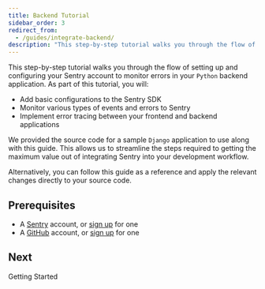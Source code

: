```yaml
---
title: Backend Tutorial
sidebar_order: 3
redirect_from:
  - /guides/integrate-backend/
description: "This step-by-step tutorial walks you through the flow of setting up and configuring your Sentry account to monitor errors in your Python backend application. You can follow this tutorial as a reference and apply the relevant changes directly to your source code."
---
```


This step-by-step tutorial walks you through the flow of setting up and configuring your Sentry account to monitor errors in your `Python` backend application. As part of this tutorial, you will:

- Add basic configurations to the Sentry SDK
- Monitor various types of events and errors to Sentry
- Implement error tracing between your frontend and backend applications

<Note><markdown>

We provided the source code for a sample `Django` application to use along with this guide. This allows us to streamline the steps required to getting the maximum value out of integrating Sentry into your development workflow.

</markdown></Note>

Alternatively, you can follow this guide as a reference and apply the relevant changes directly to your source code.

## Prerequisites

- A [Sentry](https://sentry.io) account, or [sign up](https://sentry.io/signup/) for one
- A [GitHub](https://github.com/) account, or [sign up](https://github.com/join) for one

## Next

<Link to="/guides/integrate-backend/getting-started/">Getting Started</Link>

